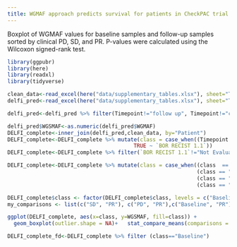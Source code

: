 ```yaml
---
title: WGMAF approach predicts survival for patients in CheckPAC trial
---
```



Boxplot of WGMAF values for baseline samples and follow-up samples sorted by clinical PD, SD, and PR.  P-values were calculated using the Wilcoxon signed-rank test. 


```r
library(ggpubr)
library(here)
library(readxl)
library(tidyverse)
```


```r
clean_data<-read_excel(here("data/supplementary_tables.xlsx"), sheet="Table S1",range="A2:X45")
delfi_pred<-read_excel(here("data/supplementary_tables.xlsx"), sheet="Table S2",range="A2:P219")

delfi_pred<-delfi_pred %>% filter(Timepoint!="follow up", Timepoint!="cycle 1", `WGMAF`!="-")

delfi_pred$WGSMAF<-as.numeric(delfi_pred$WGMAF)
DELFI_complete<-inner_join(delfi_pred,clean_data, by="Patient")
DELFI_complete<-DELFI_complete %>% mutate(class = case_when((Timepoint == "Baseline") ~ "Baseline",
                                        TRUE ~ `BOR RECIST 1.1`))
DELFI_complete<-DELFI_complete %>% filter(`BOR RECIST 1.1`!="Not Evaluable")

DELFI_complete<-DELFI_complete %>% mutate(class = case_when((class  == "Baseline") ~ "Baseline",
                                                            (class == "Stable Disease") ~ "SD",
                                                            (class == "Partial Response") ~ "PR",
                                                            (class == "Progressive Disease") ~ "PD"))

DELFI_complete$class <- factor(DELFI_complete$class, levels = c("Baseline","PD","SD","PR"), ordered = TRUE)
my_comparisons <- list(c("SD", "PR"), c("PD", "PR"),c("Baseline", "PR") )

ggplot(DELFI_complete, aes(x=class, y=WGSMAF, fill=class)) + 
  geom_boxplot(outlier.shape = NA)+   stat_compare_means(comparisons = my_comparisons)+ ylab("WGMAF scores")+ xlab("")+ theme_classic()+scale_fill_manual(values=c("#C77CFF", "#F8766D","#00BFC4","#7CAE00"))+ geom_point(alpha=1/3, position=position_jitter(0.2), size=.8)+scale_y_continuous(labels = scales::percent)+labs(fill = "")

DELFI_complete_fd<-DELFI_complete %>% filter (class=="Baseline")
```
